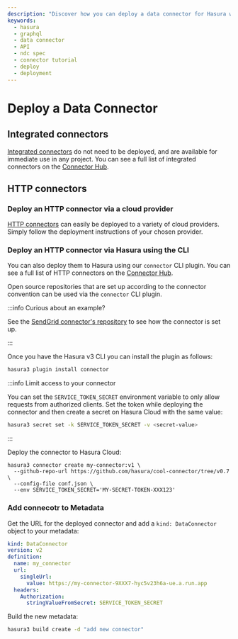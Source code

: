 ```yaml
---
description: "Discover how you can deploy a data connector for Hasura with our in-depth guide."
keywords:
  - hasura
  - graphql
  - data connector
  - API
  - ndc spec
  - connector tutorial
  - deploy
  - deployment
---
```


# Deploy a Data Connector

## Integrated connectors

[Integrated connectors](/connectors/introduction.mdx/#integrated-connectors) do not need to be deployed, and are
available for immediate use in any project. You can see a full list of integrated connectors on the
[Connector Hub](https://hasura.io/connectors).

## HTTP connectors

### Deploy an HTTP connector via a cloud provider

[HTTP connectors](/connectors/introduction.mdx/#http-connectors) can easily be deployed to a variety of cloud providers.
Simply follow the deployment instructions of your chosen provider.

### Deploy an HTTP connector via Hasura using the CLI

You can also deploy them to Hasura using our `connector` CLI plugin. You can see a full list of HTTP connectors on the
[Connector Hub](https://hasura.io/connectors).

Open source repositories that are set up according to the connector convention can be used via the `connector` CLI
plugin.

:::info Curious about an example?

See the [SendGrid connector's repository](https://github.com/hasura/ndc-sendgrid/tree/main#sendgrid-connector) to see
how the connector is set up.

:::

Once you have the Hasura v3 CLI you can install the plugin as follows:

```bash
hasura3 plugin install connector
```

:::info Limit access to your connector

You can set the `SERVICE_TOKEN_SECRET` environment variable to only allow requests from authorized clients. Set the
token while deploying the connector and then create a secret on Hasura Cloud with the same value:

```bash
hasura3 secret set -k SERVICE_TOKEN_SECRET -v <secret-value>
```

:::

Deploy the connector to Hasura Cloud:

```
hasura3 connector create my-connector:v1 \
  --github-repo-url https://github.com/hasura/cool-connector/tree/v0.7 \
  --config-file conf.json \
  --env SERVICE_TOKEN_SECRET='MY-SECRET-TOKEN-XXX123'
```

### Add connecotr to Metadata

Get the URL for the deployed connector and add a `kind: DataConnector` object to your metadata:

```yaml
kind: DataConnector
version: v2
definition:
  name: my_connector
  url:
    singleUrl:
      value: https://my-connector-9XXX7-hyc5v23h6a-ue.a.run.app
  headers:
    Authorization:
      stringValueFromSecret: SERVICE_TOKEN_SECRET
```

Build the new metadata:

```bash
hasura3 build create -d "add new connector"
```
